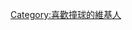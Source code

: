 {{Userbox
  |border-c = black
  |border-s = 2
  |id-c     = lightgreen
  |info-c   = lightgreen
  |info-s   = 11
  |id       = [[File:9ball_rack_2.jpg|70px|撞球]]
  |info     = 该用户非常喜欢[[9號球|'''⑨''']]球。
}}[[Category:喜歡撞球的維基人]]